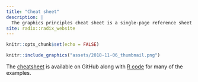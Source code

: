 ```yaml
---
title: "Cheat sheet"
description: |
  The graphics principles cheat sheet is a single-page reference sheet providing detailed practical recommendations for creating effective graphs. [Have it at your fingertips!](https://github.com/GraphicsPrinciples/CheatSheet/blob/master/NVSCheatSheet.pdf)
site: radix::radix_website
---
```


```r
knitr::opts_chunk$set(echo = FALSE)
```

```r
knitr::include_graphics("assets/2018-11-06_thumbnail.png")
```

The [cheatsheet](https://github.com/GraphicsPrinciples/CheatSheet/blob/master/NVSCheatSheet.pdf) is available on GitHub along with [R code]((https://github.com/GraphicsPrinciples/CheatSheet)) for many of the examples.